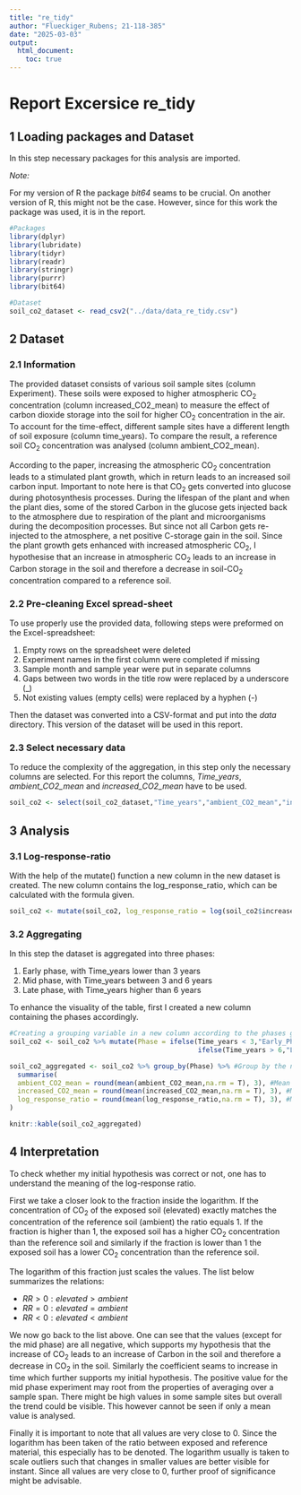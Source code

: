 ```yaml
---
title: "re_tidy"
author: "Flueckiger_Rubens; 21-118-385"
date: "2025-03-03"
output: 
  html_document:
    toc: true
---
```


# Report Excersice re_tidy

## 1 Loading packages and Dataset

In this step necessary packages for this analysis are imported.

*Note:*

For my version of R the package *bit64* seams to be crucial. On another version of R, this might not be the case. However, since for this work the package was used, it is in the report.

```r
#Packages
library(dplyr)
library(lubridate)
library(tidyr)
library(readr)
library(stringr)
library(purrr)
library(bit64)

#Dataset
soil_co2_dataset <- read_csv2("../data/data_re_tidy.csv")
```
## 2 Dataset

### 2.1 Information

The provided dataset consists of various soil sample sites (column Experiment). These soils were exposed to higher atmospheric CO~2~ concentration (column increased_CO2_mean) to measure the effect of carbon dioxide storage into the soil for higher CO~2~ concentration in the air. To account for the time-effect, different sample sites have a different length of soil exposure (column time_years). To compare the result, a reference soil CO~2~ concentration was analysed (column ambient_CO2_mean).

According to the paper, increasing the atmospheric CO~2~ concentration leads to a stimulated plant growth, which in return leads to an increased soil carbon input. Important to note here is that CO~2~ gets converted into glucose during photosynthesis processes. During the lifespan of the plant and when the plant dies, some of the stored Carbon in the glucose gets injected back to the atmosphere due to respiration of the plant and microorganisms during the decomposition processes. But since not all Carbon gets re-injected to the atmosphere, a net positive C-storage gain in the soil. Since the plant growth gets enhanced with increased atmospheric CO~2~, I hypothesise that an increase in atmospheric CO~2~ leads to an increase in Carbon storage in the soil and therefore a decrease in soil-CO~2~ concentration compared to a reference soil.

### 2.2 Pre-cleaning Excel spread-sheet

To use properly use the provided data, following steps were preformed on the Excel-spreadsheet:

1)  Empty rows on the spreadsheet were deleted
2)  Experiment names in the first column were completed if missing
3)  Sample month and sample year were put in separate columns
4)  Gaps between two words in the title row were replaced by a underscore (\_)
5)  Not existing values (empty cells) were replaced by a hyphen (-)

Then the dataset was converted into a CSV-format and put into the *data* directory. This version of the dataset will be used in this report.

### 2.3 Select necessary data

To reduce the complexity of the aggregation, in this step only the necessary columns are selected. For this report the columns, *Time_years*, *ambient_CO2_mean* and *increased_CO2_mean* have to be used.

```r
soil_co2 <- select(soil_co2_dataset,"Time_years","ambient_CO2_mean","increased_CO2_mean")
```

## 3 Analysis

### 3.1 Log-response-ratio

With the help of the mutate() function a new column in the new dataset is created. The new column contains the log_response_ratio, which can be calculated with the formula given.

```r
soil_co2 <- mutate(soil_co2, log_response_ratio = log(soil_co2$increased_CO2_mean/soil_co2$ambient_CO2_mean))
```

### 3.2 Aggregating

In this step the dataset is aggregated into three phases:

1)  Early phase, with Time_years lower than 3 years
2)  Mid phase, with Time_years between 3 and 6 years
3)  Late phase, with Time_years higher than 6 years

To enhance the visuality of the table, first I created a new column containing the phases accordingly.

```r
#Creating a grouping variable in a new column according to the phases given above
soil_co2 <- soil_co2 %>% mutate(Phase = ifelse(Time_years < 3,"Early_Phase",
                                               ifelse(Time_years > 6,"Late_Phase","Mid_Phase")))

soil_co2_aggregated <- soil_co2 %>% group_by(Phase) %>% #Group by the newly created phase value
  summarise(
  ambient_CO2_mean = round(mean(ambient_CO2_mean,na.rm = T), 3), #Mean ambient CO2
  increased_CO2_mean = round(mean(increased_CO2_mean,na.rm = T), 3), #Mean increased CO2
  log_response_ratio = round(mean(log_response_ratio,na.rm = T), 3), #Mean log-rr
)

knitr::kable(soil_co2_aggregated)
```

## 4 Interpretation

To check whether my initial hypothesis was correct or not, one has to understand the meaning of the log-response ratio.

First we take a closer look to the fraction inside the logarithm. If the concentration of CO~2~ of the exposed soil (elevated) exactly matches the concentration of the reference soil (ambient) the ratio equals 1. If the fraction is higher than 1, the exposed soil has a higher CO~2~ concentration than the reference soil and similarly if the fraction is lower than 1 the exposed soil has a lower CO~2~ concentration than the reference soil.

The logarithm of this fraction just scales the values. The list below summarizes the relations:

- $RR > 0: elevated > ambient$ 
- $RR = 0: elevated = ambient$ 
- $RR < 0: elevated < ambient$

We now go back to the list above. One can see that the values (except for the mid phase) are all negative, which supports my hypothesis that the increase of CO~2~ leads to an increase of Carbon in the soil and therefore a decrease in CO~2~ in the soil. Similarly the coefficient seams to increase in time which further supports my initial hypothesis. The positive value for the mid phase experiment may root from the properties of averaging over a sample span. There might be high values in some sample sites but overall the trend could be visible. This however cannot be seen if only a mean value is analysed.

Finally it is important to note that all values are very close to 0. Since the logarithm has been taken of the ratio between exposed and reference material, this especially has to be denoted. The logarithm usually is taken to scale outliers such that changes in smaller values are better visible for instant. Since all values are very close to 0, further proof of significance might be advisable.
